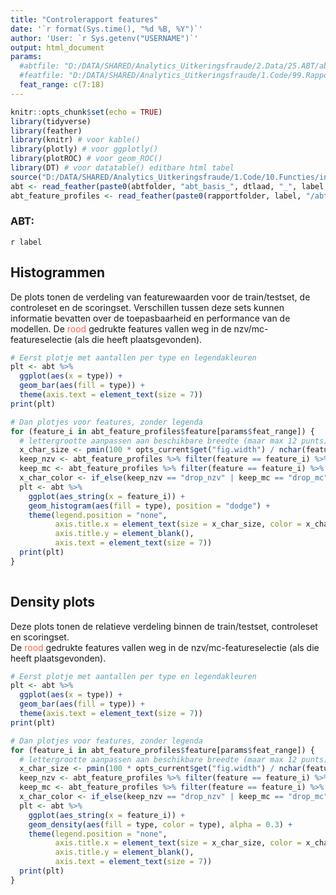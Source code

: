 ```yaml
---
title: "Controlerapport features"
date: '`r format(Sys.time(), "%d %B, %Y")`'
author: 'User: `r Sys.getenv("USERNAME")`'
output: html_document
params: 
  #abtfile: "D:/DATA/SHARED/Analytics_Uitkeringsfraude/2.Data/25.ABT/abt_basis_newlist_p010.feather"
  #featfile: "D:/DATA/SHARED/Analytics_Uitkeringsfraude/1.Code/99.Rapporten/newlist_p010/abt_feature_profiles.feather"
  feat_range: c(7:18)
---
```


```r
knitr::opts_chunk$set(echo = TRUE)
library(tidyverse)
library(feather)
library(knitr) # voor kable()
library(plotly) # voor ggplotly()
library(plotROC) # voor geom_ROC()
library(DT) # voor datatable() editbare html tabel
source("D:/DATA/SHARED/Analytics_Uitkeringsfraude/1.Code/10.Functies/init.R")
abt <- read_feather(paste0(abtfolder, "abt_basis_", dtlaad, "_", label, ".feather"))
abt_feature_profiles <- read_feather(paste0(rapportfolder, label, "/abt_feature_profiles.feather"))
```

### ABT:
`r label`

## Histogrammen
De plots tonen de verdeling van featurewaarden voor de train/testset, de controleset en de scoringset. Verschillen tussen deze sets kunnen informatie bevatten over de toepasbaarheid en performance van de modellen.
De <span style="color:tomato">rood</span> gedrukte features vallen weg in de nzv/mc-featureselectie (als die heeft plaatsgevonden).  

```r
# Eerst plotje met aantallen per type en legendakleuren
plt <- abt %>% 
  ggplot(aes(x = type)) + 
  geom_bar(aes(fill = type)) + 
  theme(axis.text = element_text(size = 7))
print(plt)
```


```r
# Dan plotjes voor features, zonder legenda
for (feature_i in abt_feature_profiles$feature[params$feat_range]) {
  # lettergrootte aanpassen aan beschikbare breedte (maar max 12 punts)
  x_char_size <- pmin(100 * opts_current$get("fig.width") / nchar(feature_i), 12)
  keep_nzv <- abt_feature_profiles %>% filter(feature == feature_i) %>% pull(keep_nzv)
  keep_mc <- abt_feature_profiles %>% filter(feature == feature_i) %>% pull(keep_mc)
  x_char_color <- if_else(keep_nzv == "drop_nzv" | keep_mc == "drop_mc", "tomato", "black")
  plt <- abt %>% 
    ggplot(aes_string(x = feature_i)) + 
    geom_histogram(aes(fill = type), position = "dodge") +
    theme(legend.position = "none",
          axis.title.x = element_text(size = x_char_size, color = x_char_color),
          axis.title.y = element_blank(),
          axis.text = element_text(size = 7))
  print(plt)
}  
  
```

## Density plots
Deze plots tonen de relatieve verdeling binnen de train/testset, controleset en scoringset.  
De <span style="color:tomato">rood</span> gedrukte features vallen weg in de nzv/mc-featureselectie (als die heeft plaatsgevonden).  

```r
# Eerst plotje met aantallen per type en legendakleuren
plt <- abt %>% 
  ggplot(aes(x = type)) + 
  geom_bar(aes(fill = type)) + 
  theme(axis.text = element_text(size = 7))
print(plt)
```

```r
# Dan plotjes voor features, zonder legenda
for (feature_i in abt_feature_profiles$feature[params$feat_range]) {
  # lettergrootte aanpassen aan beschikbare breedte (maar max 12 punts)
  x_char_size <- pmin(100 * opts_current$get("fig.width") / nchar(feature_i), 12)
  keep_nzv <- abt_feature_profiles %>% filter(feature == feature_i) %>% pull(keep_nzv)
  keep_mc <- abt_feature_profiles %>% filter(feature == feature_i) %>% pull(keep_mc)
  x_char_color <- if_else(keep_nzv == "drop_nzv" | keep_mc == "drop_mc", "tomato", "black")
  plt <- abt %>% 
    ggplot(aes_string(x = feature_i)) + 
    geom_density(aes(fill = type, color = type), alpha = 0.3) +
    theme(legend.position = "none",
          axis.title.x = element_text(size = x_char_size, color = x_char_color),
          axis.title.y = element_blank(),
          axis.text = element_text(size = 7))
  print(plt)
}  
  
```

